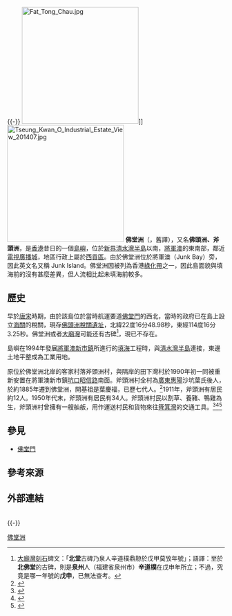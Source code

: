 {{-}}
[[File:Fat_Tong_Chau.jpg|270px]]]]
[[File:Tseung_Kwan_O_Industrial_Estate_View_201407.jpg|270px]]
'''佛堂洲'''（{{lang-en|Fat Tong Chau}}，舊譯{{lang|en|Junk Island}}），又名'''佛頭洲、斧頭洲'''，是[[香港|香港]]昔日的一個[[島嶼|島嶼]]，位於[[新界|新界]][[清水灣半島|清水灣半島]]以南，[[將軍澳|將軍澳]]的東南部，鄰近[[電視廣播城|電視廣播城]]，地區行政上屬於[[西貢區|西貢區]]。由於佛堂洲位於將軍澳（Junk Bay）旁，因此英文名又稱 Junk Island。佛堂洲因被列為香港[[綠化帶|綠化帶]]之一，因此島面貌與填海前的沒有甚麼差異，但人流相比起未填海前較多。

==歷史==
早於[[唐朝|唐]][[宋朝|宋]]時期，由於該島位於當時航運要道[[佛堂門|佛堂門]]的西北，當時的政府已在島上設立[[海關|海關]]的稅關，現存[[佛頭洲稅關遺址|佛頭洲稅關遺址]]，北緯22度16分48.98秒，東經114度16分3.25秒。佛堂洲或者[[大廟灣|大廟灣]]可能还有古碑<ref>[[大廟灣刻石|大廟灣刻石]]碑文：「'''北堂'''古碑乃泉人辛道樸鼎刱於戊甲莫攷年號」；語譯：至於'''北佛堂'''的古碑，則是'''泉州'''人（福建省泉州市）'''辛道樸'''在戊申年所立；不過，究竟是哪一年號的'''戊申'''，已無法查考。</ref>，現已不存在。

島嶼在1994年發展[[將軍澳新市鎮|將軍澳新市鎮]]所進行的[[填海|填海]]工程時，與[[清水灣半島|清水灣半島]]連接，東邊土地平整成為工業用地。

原位於佛堂洲北岸的客家村落斧頭洲村，與隔岸的田下灣村於1990年初一同被重新安置在將軍澳新市鎮[[坑口|坑口]][[昭信路|昭信路]]南面。斧頭洲村全村為[[廣東|廣東]][[惠陽|惠陽]]沙坑葉氏後人，於約1885年遷到佛堂洲，開基祖是葉慶福，已歷七代人。<ref>{{Cite web|title=將軍澳新市鎮發展第三工業邨 斧頭洲古村須遷離 村長葉樹林提出四條件望依慣例安置 當局計劃在坑口半見村前撥地供重建|url=https://mmis.hkpl.gov.hk/coverpage/-/coverpage/view?_coverpage_WAR_mmisportalportlet_hsf=%E5%8D%8A%E8%A6%8B%E6%9D%91&p_r_p_-1078056564_c=QF757YsWv58JCjtBMMIqoui6LMY9Dm3K&_coverpage_WAR_mmisportalportlet_o=1&_coverpage_WAR_mmisportalportlet_actual_q=%28%20%28%20allTermsMandatory%3A%28true%29%20OR+all_dc.title%3A%28%E5%8D%8A%E8%A6%8B%E6%9D%91%29%20OR+all_dc.creator%3A%28%E5%8D%8A%E8%A6%8B%E6%9D%91%29%20OR+all_dc.contributor%3A%28%E5%8D%8A%E8%A6%8B%E6%9D%91%29%20OR+all_dc.subject%3A%28%E5%8D%8A%E8%A6%8B%E6%9D%91%29%20OR+fulltext%3A%28%E5%8D%8A%E8%A6%8B%E6%9D%91%29%20OR+all_dc.description%3A%28%E5%8D%8A%E8%A6%8B%E6%9D%91%29%20%29%20%29&_coverpage_WAR_mmisportalportlet_sort_field=score&_coverpage_WAR_mmisportalportlet_sort_order=desc|author=華僑日報|date=1991-06-08}}</ref>1911年，斧頭洲有居民約12人。1950年代末，斧頭洲有居民有34人。斧頭洲村民以割草、養豬、鴨雞為生，斧頭洲村曾擁有一艘舢舨，用作運送村民和貨物來往[[筲箕灣|筲箕灣]]的交通工具。<ref>{{Cite web |title=Sessional Papers 1911, Papers laid before the Legislative Council of Hongkong 1911 |url=https://www.hkmemory.hk/collections/prewar_industry/All_Items/prewar_industry_prints/201106/t20110613_47303_cht.html}}</ref><ref>{{Cite book|title=新界百年史|last=許舒|year=2016}}</ref><ref>{{Cite book|title=Southern District Officer Reports: Islands and Villages in Rural Hong Kong, 1910-60|last=John Strickland|publisher=Hong Kong University Press|year=2010}}</ref>

==參見==
*[[佛堂門|佛堂門]]

==參考來源==
{{reflist}}

==外部連結==
{{commonscat-inline|Fat Tong Chau}}

<br>

{{-}}
{{香港已消失島嶼}}

[[Category:佛堂洲|]]